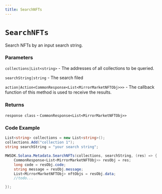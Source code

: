 ```yaml
---
title: SearchNFTs
---
```


# `SearchNFTs`

Search NFTs by an input search string.
### Parameters
`collections|List<string>` - The addresses of all collections to be queried.

`searchString|string` - The search filed

`action|Action<CommonResponse<List<MirrorMarketNFTObj>>>` - The callback function of this method is used to receive the results.

### Returns
`response class` - `CommonResponse<List<MirrorMarketNFTObj>>`

### Code Example
```csharp
List<string> collections = new List<string>();
collections.Add("collection 1");
string searchString = "your search string";

MWSDK.Solana.Metadata.SearchNFTs(collections, searchString, (res) => {
    CommonResponse<List<MirrorMarketNFTObj>> resObj = res;
    long code = resObj.code;
    string message = resObj.message;
    List<MirrorMarketNFTObj> nftObjs = resObj.data;
    //todo...

});
```